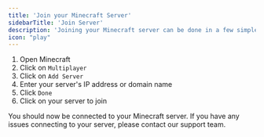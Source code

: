 ```yaml
---
title: 'Join your Minecraft Server'
sidebarTitle: 'Join Server'
description: 'Joining your Minecraft server can be done in a few simple steps. In this guide, we will show you how to join your Minecraft server.'
icon: "play"
---
```


1. Open Minecraft
2. Click on `Multiplayer`
3. Click on `Add Server`
4. Enter your server's IP address or domain name
5. Click `Done`
6. Click on your server to join

You should now be connected to your Minecraft server. If you have any issues connecting to your server, please contact our support team.